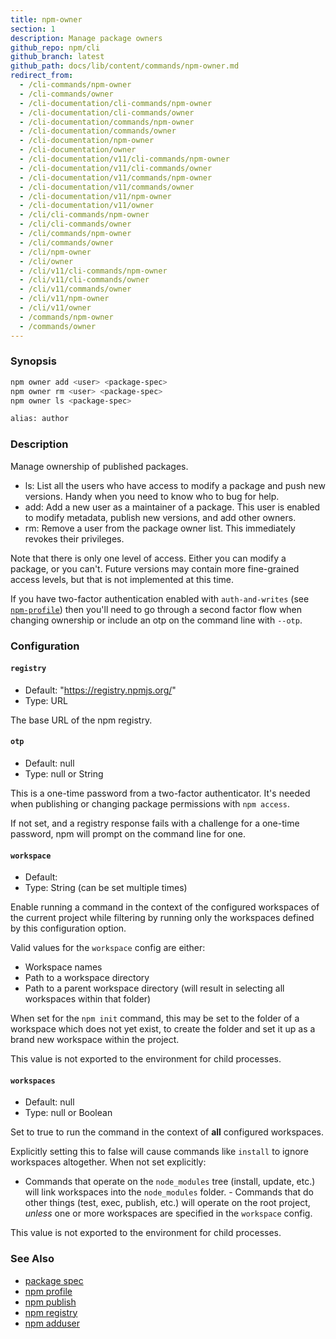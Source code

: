 ```yaml
---
title: npm-owner
section: 1
description: Manage package owners
github_repo: npm/cli
github_branch: latest
github_path: docs/lib/content/commands/npm-owner.md
redirect_from:
  - /cli-commands/npm-owner
  - /cli-commands/owner
  - /cli-documentation/cli-commands/npm-owner
  - /cli-documentation/cli-commands/owner
  - /cli-documentation/commands/npm-owner
  - /cli-documentation/commands/owner
  - /cli-documentation/npm-owner
  - /cli-documentation/owner
  - /cli-documentation/v11/cli-commands/npm-owner
  - /cli-documentation/v11/cli-commands/owner
  - /cli-documentation/v11/commands/npm-owner
  - /cli-documentation/v11/commands/owner
  - /cli-documentation/v11/npm-owner
  - /cli-documentation/v11/owner
  - /cli/cli-commands/npm-owner
  - /cli/cli-commands/owner
  - /cli/commands/npm-owner
  - /cli/commands/owner
  - /cli/npm-owner
  - /cli/owner
  - /cli/v11/cli-commands/npm-owner
  - /cli/v11/cli-commands/owner
  - /cli/v11/commands/owner
  - /cli/v11/npm-owner
  - /cli/v11/owner
  - /commands/npm-owner
  - /commands/owner
---
```


### Synopsis

```bash
npm owner add <user> <package-spec>
npm owner rm <user> <package-spec>
npm owner ls <package-spec>

alias: author
```

### Description

Manage ownership of published packages.

- ls: List all the users who have access to modify a package and push new versions. Handy when you need to know who to bug for help.
- add: Add a new user as a maintainer of a package. This user is enabled to modify metadata, publish new versions, and add other owners.
- rm: Remove a user from the package owner list. This immediately revokes their privileges.

Note that there is only one level of access. Either you can modify a package, or you can't. Future versions may contain more fine-grained access levels, but that is not implemented at this time.

If you have two-factor authentication enabled with `auth-and-writes` (see [`npm-profile`](/cli/v11/commands/npm-profile)) then you'll need to go through a second factor flow when changing ownership or include an otp on the command line with `--otp`.

### Configuration

#### `registry`

- Default: "https://registry.npmjs.org/"
- Type: URL

The base URL of the npm registry.

#### `otp`

- Default: null
- Type: null or String

This is a one-time password from a two-factor authenticator. It's needed when publishing or changing package permissions with `npm access`.

If not set, and a registry response fails with a challenge for a one-time password, npm will prompt on the command line for one.

#### `workspace`

- Default:
- Type: String (can be set multiple times)

Enable running a command in the context of the configured workspaces of the current project while filtering by running only the workspaces defined by this configuration option.

Valid values for the `workspace` config are either:

- Workspace names
- Path to a workspace directory
- Path to a parent workspace directory (will result in selecting all workspaces within that folder)

When set for the `npm init` command, this may be set to the folder of a workspace which does not yet exist, to create the folder and set it up as a brand new workspace within the project.

This value is not exported to the environment for child processes.

#### `workspaces`

- Default: null
- Type: null or Boolean

Set to true to run the command in the context of **all** configured workspaces.

Explicitly setting this to false will cause commands like `install` to ignore workspaces altogether. When not set explicitly:

- Commands that operate on the `node_modules` tree (install, update, etc.) will link workspaces into the `node_modules` folder. - Commands that do other things (test, exec, publish, etc.) will operate on the root project, _unless_ one or more workspaces are specified in the `workspace` config.

This value is not exported to the environment for child processes.

### See Also

- [package spec](/cli/v11/using-npm/package-spec)
- [npm profile](/cli/v11/commands/npm-profile)
- [npm publish](/cli/v11/commands/npm-publish)
- [npm registry](/cli/v11/using-npm/registry)
- [npm adduser](/cli/v11/commands/npm-adduser)
